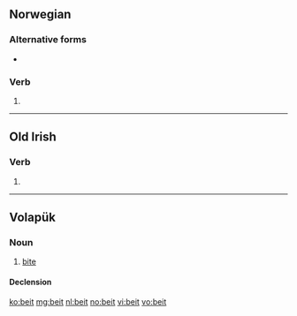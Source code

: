 ==Norwegian==

===Alternative forms===
* {{l|no|bet}}

===Verb===
{{head|no|verb form}}

# {{form of|past tense|bite|lang=no}}

----
==Old Irish==
===Verb===
{{head|sga|verb form}}

# {{conjugation of|attá|at·tá|3|p|pres|sub|absolute|lang=sga}}

----

==Volapük==

===Noun===
{{vo-noun}}

# [[bite]]

====Declension====
{{vo-decl-noun}}

[[ko:beit]]
[[mg:beit]]
[[nl:beit]]
[[no:beit]]
[[vi:beit]]
[[vo:beit]]